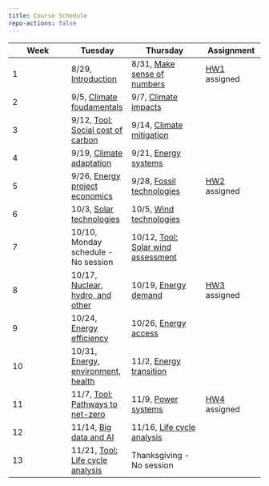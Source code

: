 ```yaml
---
title: Course Schedule
repo-actions: false
---
```



| Week | Tuesday  | Thursday  | Assignment     |
|-----------------|-----------------|---------------------|-----------------|
| 1    | 8/29, [Introduction](lectures/lecture1.qmd) |8/31, [Make sense of numbers](lectures/lecture2.qmd) | [HW1](assignments/hw1.qmd) assigned |
| 2    | 9/5, [Climate foudamentals](lectures/lecture3.qmd) | 9/7, [Climate impacts](lectures/lecture4.qmd)| |
| 3    | 9/12, [Tool: Social cost of carbon](tools/1scc.qmd) | 9/14, [Climate mitigation](lectures/lecture5.qmd)| |
| 4    | 9/19, [Climate adaptation](lectures/lecture6.qmd) | 9/21, [Energy systems](lectures/lecture7.qmd)| |
| 5    | 9/26, [Energy project economics](lectures/lecture8.qmd) | 9/28, [Fossil technologies](lectures/lecture9.qmd) | [HW2](assignments/hw2.qmd) assigned |
| 6    | 10/3, [Solar technologies](lectures/lecture10.qmd) | 10/5, [Wind technologies](lectures/lecture11.qmd) |  |
| 7    | 10/10, Monday schedule - No session | 10/12, [Tool: Solar wind assessment](tools/2sam.qmd)| |
| 8    | 10/17, [Nuclear, hydro, and other](lectures/lecture12.qmd) | 10/19, [Energy demand](lectures/lecture13.qmd) |[HW3](assignments/hw3.qmd) assigned |
| 9    | 10/24, [Energy efficiency](lectures/lecture14.qmd) | 10/26, [Energy access](lectures/lecture15.qmd) |  |
| 10    | 10/31, [Energy, environment, health](lectures/lecture16.qmd) | 11/2, [Energy transition](lectures/lecture17.qmd) |  |
| 11    | 11/7, [Tool: Pathways to net-zero](tools/3pathway.qmd) | 11/9, [Power systems](lectures/lecture18.qmd) | [HW4](assignments/hw4.qmd) assigned |
| 12    | 11/14, [Big data and AI](lectures/lecture19.qmd) | 11/16, [Life cycle analysis](lectures/lecture20.qmd) |  |
| 13    | 11/21, [Tool: Life cycle analysis](tools/4lca.qmd) | Thanksgiving - No session |  |